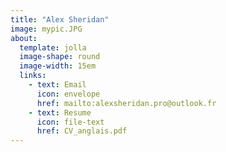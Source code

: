 ---
title: "Alex Sheridan"
image: mypic.JPG
about:
  template: jolla
  image-shape: round
  image-width: 15em
  links: 
    - text: Email
      icon: envelope
      href: mailto:alexsheridan.pro@outlook.fr
    - text: Resume
      icon: file-text
      href: CV_anglais.pdf
---
